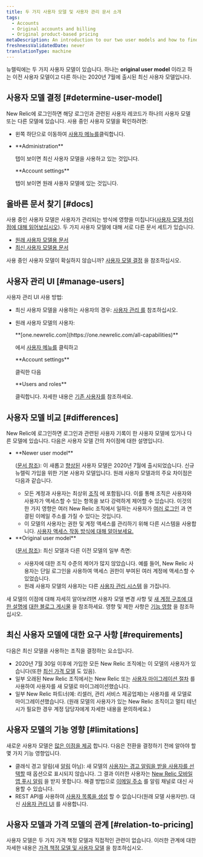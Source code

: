 ```yaml
---
title: 두 가지 사용자 모델 및 사용자 관리 문서 소개
tags:
  - Accounts
  - Original accounts and billing
  - Original product-based pricing
metaDescription: An introduction to our two user models and how to find the user management docs you need.
freshnessValidatedDate: never
translationType: machine
---
```


뉴렐릭에는 두 가지 사용자 모델이 있습니다. 하나는 <DNT>**original user model**</DNT> 이라고 하는 이전 사용자 모델이고 다른 하나는 2020년 7월에 출시된 최신 사용자 모델입니다.

## 사용자 모델 결정 [#determine-user-model]

New Relic에 로그인하면 해당 로그인과 관련된 사용자 레코드가 하나의 사용자 모델 또는 다른 모델에 있습니다. 사용 중인 사용자 모델을 확인하려면:

* 왼쪽 하단으로 이동하여 [사용자 메뉴를](/docs/accounts/accounts-billing/general-account-settings/intro-account-settings)클릭합니다.

* <DNT>
    **Administration**
  </DNT>

  탭이 보이면 최신 사용자 모델을 사용하고 있는 것입니다.

  <DNT>
    **Account settings**
  </DNT>

  탭이 보이면 원래 사용자 모델에 있는 것입니다.

## 올바른 문서 찾기 [#docs]

사용 중인 사용자 모델은 사용자가 관리되는 방식에 영향을 미칩니다([사용자 모델 차이점에 대해 읽어보십시오](#differences)). 두 가지 사용자 모델에 대해 서로 다른 문서 세트가 있습니다.

* [원래 사용자 모델용 문서](/docs/accounts/original-accounts-billing/original-users-roles/users-roles-original-user-model)
* [최신 사용자 모델용 문서](/docs/accounts/accounts-billing/new-relic-one-user-management/introduction-managing-users)

사용 중인 사용자 모델이 확실하지 않습니까? [사용자 모델 결정](#determine-user-model) 을 참조하십시오.

## 사용자 관리 UI [#manage-users]

사용자 관리 UI 사용 방법:

* 최신 사용자 모델을 사용하는 사용자의 경우: [사용자 관리 를](/docs/accounts/accounts-billing/new-relic-one-user-management/user-management-ui-and-tasks#where) 참조하십시오.

* 원래 사용자 모델의 사용자:

  <DNT>
    **[one.newrelic.com](https://one.newrelic.com/all-capabilities)**
  </DNT>

  에서 [사용자 메뉴를](/docs/accounts/accounts-billing/general-account-settings/intro-account-settings) 클릭하고

  <DNT>
    **Account settings**
  </DNT>

  클릭한 다음

  <DNT>
    **Users and roles**
  </DNT>

  클릭합니다. 자세한 내용은 [기존 사용자를](/docs/accounts/original-accounts-billing/original-users-roles/users-roles-original-user-model/) 참조하세요.

## 사용자 모델 비교 [#differences]

New Relic에 로그인하면 로그인과 관련된 사용자 기록이 한 사용자 모델에 있거나 다른 모델에 있습니다. 다음은 사용자 모델 간의 차이점에 대한 설명입니다.

* <DNT>
    **Newer user model**
  </DNT>

  ([문서 참조](/docs/accounts/accounts-billing/new-relic-one-user-management/introduction-managing-users)): 이 새롭고 [향상된](https://www.newrelic.com/blog/how-to-relic/user-management-and-access-security) 사용자 모델은 2020년 7월에 출시되었습니다. 신규 뉴렐릭 가입을 위한 기본 사용자 모델입니다. 원래 사용자 모델과의 주요 차이점은 다음과 같습니다.

  * 모든 계정과 사용자는 최상위 [조직](/docs/new-relic-account-structure) 에 포함됩니다. 이를 통해 조직은 사용자와 사용자가 액세스할 수 있는 항목을 보다 강력하게 제어할 수 있습니다. 이것의 한 가지 영향은 여러 New Relic 조직에서 일하는 사용자가 [여러 로그인](/docs/accounts/accounts-billing/general-account-settings/factors-affecting-access-features-data/#account-access) 과 연결된 이메일 주소를 가질 수 있다는 것입니다.
  * 이 모델의 사용자는 권한 및 계정 액세스를 관리하기 위해 다른 시스템을 사용합니다. [사용자 액세스 작동 방식에 대해 알아보세요.](/docs/accounts/accounts-billing/new-relic-one-user-management/user-management-concepts#understand-concepts)

* <DNT>
    **Original user model**
  </DNT>

  ([문서 참조](/docs/accounts/original-accounts-billing/original-users-roles/users-roles-original-user-model/)): 최신 모델과 다른 이전 모델의 일부 측면:

  * 사용자에 대한 조직 수준의 제어가 많지 않았습니다. 예를 들어, New Relic 사용자는 단일 로그인을 사용하여 액세스 권한이 부여된 여러 계정에 액세스할 수 있었습니다.
  * 원래 사용자 모델의 사용자는 다른 [사용자 관리 시스템](/docs/accounts/original-accounts-billing/original-users-roles/users-roles-original-user-model) 을 가집니다.

새 모델의 이점에 대해 자세히 알아보려면 사용자 모델 변경 사항 및 [새 계정 구조에 대한 설명에](/docs/accounts/accounts-billing/account-structure/new-relic-account-structure) [대한 블로그 게시물](https://www.newrelic.com/blog/how-to-relic/user-management-and-access-security) 을 참조하세요. 영향 및 제한 사항은 [기능 영향](#limitations) 을 참조하십시오.

## 최신 사용자 모델에 대한 요구 사항 [#requirements]

다음은 최신 모델을 사용하는 조직을 결정하는 요소입니다.

* 2020년 7월 30일 이후에 가입한 모든 New Relic 조직에는 이 모델의 사용자가 있습니다(또한 [최신 가격 모델](#pricing-plans) 도 있음).
* 일부 오래된 New Relic 조직에서는 New Relic 또는 [사용자 마이그레이션 절차](/docs/accounts/original-accounts-billing/original-users-roles/user-migration) 를 사용하여 사용자를 새 모델로 마이그레이션했습니다.
* 일부 New Relic 파트너(예: 리셀러, 관리 서비스 제공업체)는 사용자를 새 모델로 마이그레이션했습니다. (원래 모델의 사용자가 있는 New Relic 조직이고 멀티 테넌시가 필요한 경우 계정 담당자에게 자세한 내용을 문의하세요.)

## 사용자 모델의 기능 영향 [#limitations]

새로운 사용자 모델은 [많은 이점을 제공](https://newrelic.com/blog/how-to-relic/user-management-and-access-security) 합니다. 다음은 전환을 결정하기 전에 알아야 할 몇 가지 기능 영향입니다.

* 클래식 경고 알림(새 [알림](/docs/alerts-applied-intelligence/notifications/intro-notifications) 아님): 새 모델의 [사용자는 경고 알림을 받을 사용자를 선택할](/docs/alerts-applied-intelligence/new-relic-alerts/alert-notifications/notification-channels-control-where-send-alerts/#user) 때 옵션으로 표시되지 않습니다. 그 결과 이러한 사용자는 [New Relic 모바일 앱 푸시 알림](/docs/mobile-apps/new-relic-mobile-apps/authentication-alerts/alerting-new-relic-mobile-apps) 을 받지 못합니다. 해결 방법으로 [이메일 주소](/docs/alerts-applied-intelligence/new-relic-alerts/alert-notifications/notification-channels-control-where-send-alerts/#email) 를 알림 채널로 대신 사용할 수 있습니다.
* REST API를 사용하여 [사용자 목록을 생성](/docs/apis/rest-api-v2/account-examples-v2/listing-users-your-account/) 할 수 없습니다(원래 모델 사용자만). 대신 [사용자 관리 UI](/docs/accounts/accounts-billing/new-relic-one-user-management/user-management-ui-and-tasks#where) 를 사용합니다.

## 사용자 모델과 가격 모델의 관계 [#relation-to-pricing]

사용자 모델은 두 가지 가격 책정 모델과 직접적인 관련이 없습니다. 이러한 관계에 대한 자세한 내용은 [가격 책정 모델 및 사용자 모델](/docs/accounts/original-accounts-billing/original-product-based-pricing/overview-pricing-models#pricing-user-table) 을 참조하십시오.
